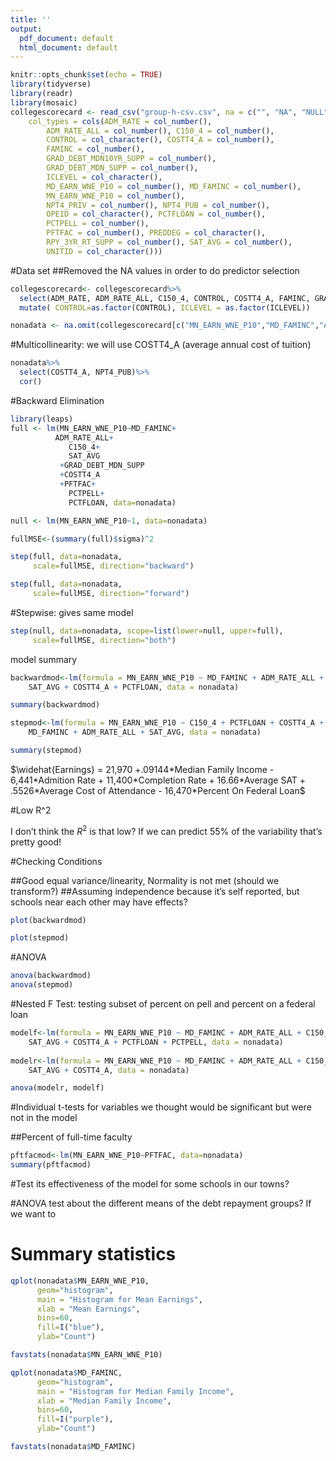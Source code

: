 ```yaml
---
title: ''
output:
  pdf_document: default
  html_document: default
---
```


```r
knitr::opts_chunk$set(echo = TRUE)
library(tidyverse)
library(readr)
library(mosaic)
collegescorecard <- read_csv("group-h-csv.csv", na = c("", "NA", "NULL", "PrivacySuppressed"),
    col_types = cols(ADM_RATE = col_number(), 
        ADM_RATE_ALL = col_number(), C150_4 = col_number(), 
        CONTROL = col_character(), COSTT4_A = col_number(), 
        FAMINC = col_number(),
        GRAD_DEBT_MDN10YR_SUPP = col_number(), 
        GRAD_DEBT_MDN_SUPP = col_number(), 
        ICLEVEL = col_character(), 
        MD_EARN_WNE_P10 = col_number(), MD_FAMINC = col_number(), 
        MN_EARN_WNE_P10 = col_number(),  
        NPT4_PRIV = col_number(), NPT4_PUB = col_number(), 
        OPEID = col_character(), PCTFLOAN = col_number(), 
        PCTPELL = col_number(),  
        PFTFAC = col_number(), PREDDEG = col_character(), 
        RPY_3YR_RT_SUPP = col_number(), SAT_AVG = col_number(), 
        UNITID = col_character()))
```

#Data set
##Removed the NA values in order to do predictor selection

```r
collegescorecard<- collegescorecard%>% 
  select(ADM_RATE, ADM_RATE_ALL, C150_4, CONTROL, COSTT4_A, FAMINC, GRAD_DEBT_MDN10YR_SUPP, GRAD_DEBT_MDN_SUPP, ICLEVEL, MD_EARN_WNE_P10, MD_FAMINC, MN_EARN_WNE_P10, NPT4_PRIV, NPT4_PUB, OPEID, PCTFLOAN, PCTPELL, PFTFAC, SAT_AVG, UNITID) %>%
  mutate( CONTROL=as.factor(CONTROL), ICLEVEL = as.factor(ICLEVEL)) 

nonadata <- na.omit(collegescorecard[c("MN_EARN_WNE_P10","MD_FAMINC","ADM_RATE_ALL","C150_4","SAT_AVG","GRAD_DEBT_MDN_SUPP","COSTT4_A","PFTFAC","PCTPELL","NPT4_PUB","PCTFLOAN", "CONTROL")])
```


#Multicollinearity: we will use COSTT4_A (average annual cost of tuition)

```r
nonadata%>%
  select(COSTT4_A, NPT4_PUB)%>%
  cor()
```

#Backward Elimination
```r
library(leaps)
full <- lm(MN_EARN_WNE_P10~MD_FAMINC+
          ADM_RATE_ALL+
             C150_4+
             SAT_AVG
           +GRAD_DEBT_MDN_SUPP
           +COSTT4_A
           +PFTFAC+
             PCTPELL+
             PCTFLOAN, data=nonadata)

null <- lm(MN_EARN_WNE_P10~1, data=nonadata)

fullMSE<-(summary(full)$sigma)^2 

step(full, data=nonadata,
     scale=fullMSE, direction="backward")
```

```r
step(full, data=nonadata,
     scale=fullMSE, direction="forward")

```



#Stepwise: gives same model

```r
step(null, data=nonadata, scope=list(lower=null, upper=full),
     scale=fullMSE, direction="both")
```




model summary
```r
backwardmod<-lm(formula = MN_EARN_WNE_P10 ~ MD_FAMINC + ADM_RATE_ALL + C150_4 + 
    SAT_AVG + COSTT4_A + PCTFLOAN, data = nonadata)

summary(backwardmod)

stepmod<-lm(formula = MN_EARN_WNE_P10 ~ C150_4 + PCTFLOAN + COSTT4_A + 
    MD_FAMINC + ADM_RATE_ALL + SAT_AVG, data = nonadata)

summary(stepmod)
```

$\widehat{Earnings} = 21,970 +.09144*Median Family Income - 6,441*Admition Rate + 11,400*Completion Rate + 16.66*Average SAT + .5526*Average Cost of Attendance - 16,470*Percent On Federal Loan$


#Low R^2

I don't think the $R^2$ is that low? If we can predict 55% of the variability that's pretty good!



#Checking Conditions

##Good equal variance/linearity, Normality is not met (should we transform?)
##Assuming independence because it's self reported, but schools near each other may have effects?

```r
plot(backwardmod)
```

```r
plot(stepmod)
```

#ANOVA

```r
anova(backwardmod)
anova(stepmod)
```

#Nested F Test: testing subset of percent on pell and percent on a federal loan

```r
modelf<-lm(formula = MN_EARN_WNE_P10 ~ MD_FAMINC + ADM_RATE_ALL + C150_4 + 
    SAT_AVG + COSTT4_A + PCTFLOAN + PCTPELL, data = nonadata)
  
modelr<-lm(formula = MN_EARN_WNE_P10 ~ MD_FAMINC + ADM_RATE_ALL + C150_4 + 
    SAT_AVG + COSTT4_A, data = nonadata)

anova(modelr, modelf)
```

#Individual t-tests for variables we thought would be significant but were not in the model

##Percent of full-time faculty
```r
pftfacmod<-lm(MN_EARN_WNE_P10~PFTFAC, data=nonadata)
summary(pftfacmod)
```




#Test its effectiveness of the model for some schools in our towns?

#ANOVA test about the different means of the debt repayment groups? If we want to

# Summary statistics

```r
qplot(nonadata$MN_EARN_WNE_P10,
      geom="histogram",  
      main = "Histogram for Mean Earnings", 
      xlab = "Mean Earnings",  
      bins=60,
      fill=I("blue"),
      ylab="Count")
```

```r
favstats(nonadata$MN_EARN_WNE_P10)
```

```r
qplot(nonadata$MD_FAMINC,
      geom="histogram",  
      main = "Histogram for Median Family Income", 
      xlab = "Median Family Income",  
      bins=60,
      fill=I("purple"),
      ylab="Count")
```


```r
favstats(nonadata$MD_FAMINC)
```

